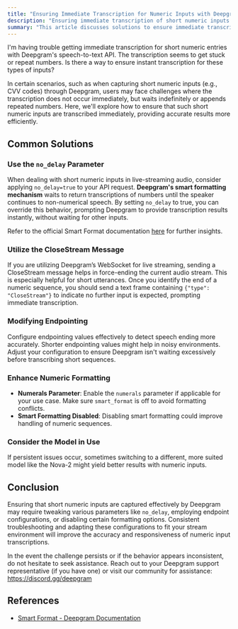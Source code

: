 ```yaml
---
title: "Ensuring Immediate Transcription for Numeric Inputs with Deepgram"
description: "Ensuring immediate transcription of short numeric inputs with Deepgram's speech-to-text API."
summary: "This article discusses solutions to ensure immediate transcription of short numeric inputs, such as CVV codes, using Deepgram's speech-to-text API. It covers the use of the 'no_delay' parameter to override the default behavior of waiting for non-numerical speech."
---
```


<CommunityQuestion>I'm having trouble getting immediate transcription for short numeric entries with Deepgram's speech-to-text API. The transcription seems to get stuck or repeat numbers. Is there a way to ensure instant transcription for these types of inputs?</CommunityQuestion>

In certain scenarios, such as when capturing short numeric inputs (e.g., CVV codes) through Deepgram, users may face challenges where the transcription does not occur immediately, but waits indefinitely or appends repeated numbers. Here, we'll explore how to ensure that such short numeric inputs are transcribed immediately, providing accurate results more efficiently.

## Common Solutions

### Use the `no_delay` Parameter
When dealing with short numeric inputs in live-streaming audio, consider applying `no_delay=true` to your API request. **Deepgram's smart formatting mechanism** waits to return transcriptions of numbers until the speaker continues to non-numerical speech. By setting `no_delay` to true, you can override this behavior, prompting Deepgram to provide transcription results instantly, without waiting for other inputs.

Refer to the official Smart Format documentation [here](https://developers.deepgram.com/docs/smart-format#using-no-delay) for further insights.

### Utilize the CloseStream Message
If you are utilizing Deepgram’s WebSocket for live streaming, sending a CloseStream message helps in force-ending the current audio stream. This is especially helpful for short utterances. Once you identify the end of a numeric sequence, you should send a text frame containing `{"type": "CloseStream"}` to indicate no further input is expected, prompting immediate transcription.

### Modifying Endpointing
Configure endpointing values effectively to detect speech ending more accurately. Shorter endpointing values might help in noisy environments. Adjust your configuration to ensure Deepgram isn't waiting excessively before transcribing short sequences.

### Enhance Numeric Formatting
- **Numerals Parameter**: Enable the `numerals` parameter if applicable for your use case. Make sure `smart_format` is off to avoid formatting conflicts.
- **Smart Formatting Disabled**: Disabling smart formatting could improve handling of numeric sequences.

### Consider the Model in Use
If persistent issues occur, sometimes switching to a different, more suited model like the Nova-2 might yield better results with numeric inputs.

## Conclusion
Ensuring that short numeric inputs are captured effectively by Deepgram may require tweaking various parameters like `no_delay`, employing endpoint configurations, or disabling certain formatting options. Consistent troubleshooting and adapting these configurations to fit your stream environment will improve the accuracy and responsiveness of numeric input transcriptions.

In the event the challenge persists or if the behavior appears inconsistent, do not hesitate to seek assistance. Reach out to your Deepgram support representative (if you have one) or visit our community for assistance: https://discord.gg/deepgram

## References
- [Smart Format - Deepgram Documentation](https://developers.deepgram.com/docs/smart-format#using-no-delay)